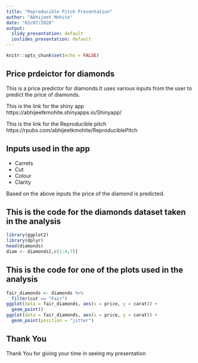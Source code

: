 ---
title: "Reproducible Pitch Presentation"
author: "Abhijeet Mohite"
date: "03/07/2020"
output:
  slidy_presentation: default
  ioslides_presentation: default
---

```{r setup, include=FALSE}
knitr::opts_chunk$set(echo = FALSE)
```

## Price prdeictor for diamonds

This is a price predictor for diamonds.It uses various inputs from the user to predict the price of diamonds. 


This is the link for the shiny app
https://abhijeetkmohite.shinyapps.io/Shinyapp/

This is the link for the Reproducible pitch
https://rpubs.com/abhijeetkmohite/ReproduciblePitch


## Inputs used in the app

- Carrets
- Cut
- Colour
- Clarity

Based on the above inputs the price of the diamond is predicted.

## This is the code for the diamonds dataset taken in the analysis

```{r, echo = TRUE}
library(ggplot2)
library(dplyr)
head(diamonds)
diam <- diamonds[,c(1:4,7)]

```

## This is the code for one of the plots used in the analysis

```{r,echo=TRUE}
fair_diamonds <- diamonds %>%
  filter(cut == "Fair")
ggplot(data = fair_diamonds, aes(x = price, y = carat)) +
  geom_point()
ggplot(data = fair_diamonds, aes(x = price, y = carat)) +
  geom_point(position = "jitter")

```

## Thank You
Thank You for giving your time in seeing my presentation
